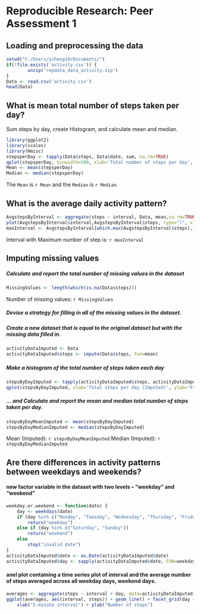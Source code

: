# Reproducible Research: Peer Assessment 1


## Loading and preprocessing the data 
```r
setwd("C:/Users/ycheng10/Documents/")
if(!file.exists('activity.csv')) {
        unzip("repdata_data_activity.zip")
}
Data <- read.csv('activity.csv')
head(Data)
```

## What is mean total number of steps taken per day?

Sum steps by day, create Histogram, and calculate mean and median.
```r
library(ggplot2)
library(scales)
library(Hmisc)
stepsperDay <- tapply(Data$steps, Data$date, sum, na.rm=TRUE)
qplot(stepsperDay, binwidth=500, xlab='Total number of steps per day', ylab='Frequency')
Mean <- mean(stepsperDay)
Median <- median(stepsperDay)
```
The `Mean` is `r Mean` and the `Median` is `r Median`.


## What is the average daily activity pattern?
```r
AvgstepsByInterval <- aggregate(steps ~ interval, Data, mean,na.rm=TRUE)
plot(AvgstepsByInterval$interval,AvgstepsByInterval$steps, type="l", xlab="5 Minute Interval", ylab="Average Number of Steps",main="Average daily activity pattern")
maxInterval <- AvgstepsByInterval[which.max(AvgstepsByInterval$steps),1]
```
Interval with Maximum number of step is: `r maxInterval`


## Imputing missing values
#####  Calculate and report the total number of missing values in the dataset 
```r
MissingValues <- length(which(is.na(Data$steps)))
```

Number of missing values: `r MissingValues`

##### Devise a strategy for filling in all of the missing values in the dataset.
##### Create a new dataset that is equal to the original dataset but with the missing data filled in.
```r
activityDataImputed <- Data
activityDataImputed$steps <- impute(Data$steps, fun=mean)
```


##### Make a histogram of the total number of steps taken each day 
```r
stepsByDayImputed <- tapply(activityDataImputed$steps, activityDataImputed$date, sum)
qplot(stepsByDayImputed, xlab='Total steps per day (Imputed)', ylab='Frequency', binwidth=500)
```

##### ... and Calculate and report the mean and median total number of steps taken per day. 
```r
stepsByDayMeanImputed <- mean(stepsByDayImputed)
stepsByDayMedianImputed <- median(stepsByDayImputed)

```
Mean (Imputed): `r stepsByDayMeanImputed`
Median (Imputed):  `r stepsByDayMedianImputed`


## Are there differences in activity patterns between weekdays and weekends?

####  new factor variable in the dataset with two levels – “weekday” and “weekend”

```r
weekday.or.weekend <- function(date) {
    day <- weekdays(date)
    if (day %in% c("Monday", "Tuesday", "Wednesday", "Thursday", "Friday"))
        return("weekday")
    else if (day %in% c("Saturday", "Sunday"))
        return("weekend")
    else
        stop("invalid date")
}
activityDataImputed$date <- as.Date(activityDataImputed$date)
activityDataImputed$day <- sapply(activityDataImputed$date, FUN=weekday.or.weekend)
```

#### anel plot containing a time series plot of interval and the average number of steps averaged across all weekday days, weekend days. 
```r
averages <- aggregate(steps ~ interval + day, data=activityDataImputed, mean)
ggplot(averages, aes(interval, steps)) + geom_line() + facet_grid(day ~ .) +
    xlab("5-minute interval") + ylab("Number of steps")
```
